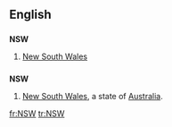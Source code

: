 ==English==

==={{initialism}}===
'''NSW'''

# {{AU}} [[New South Wales]]

==={{abbreviation}}===
'''NSW'''
# [[New South Wales]], a state of [[Australia]].

[[fr:NSW]]
[[tr:NSW]]